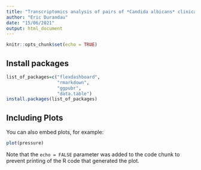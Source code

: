 ```yaml
---
title: "Transcriptomics analysis of pairs of *Candida albicans* clinical isolates"
author: "Eric Durandau"
date: "15/06/2021"
output: html_document
---
```


```r
knitr::opts_chunk$set(echo = TRUE)
```

## Install packages

```r
list_of_packages=c("flexdashboard",
                   "rmarkdown",
                   "ggpubr",
                   "data.table")
install.packages(list_of_packages)
```

## Including Plots

You can also embed plots, for example:

```r
plot(pressure)
```

Note that the `echo = FALSE` parameter was added to the code chunk to prevent printing of the R code that generated the plot.
